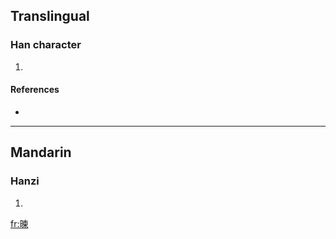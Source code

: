 ==Translingual==

===Han character===
{{Han char|rn=72|rad=日|as=09|sn=13|four=6509<sub>6</sub>|canj=日木田火 (ADWF)}}

# {{defn|Han|sort=日09}}

====References====
* {{Han ref|kx=0498.190|dkj=14057|dj=0866.150|hdz=21523.020|uh=6695|ud=26261|bh=DDC1|bd=56769}}

----

==Mandarin==

===Hanzi===
{{cmn-hanzi|pin=[[jiǎn]] ([[jian3]])|wg=chien<sup>3</sup>}}

# {{defn|Mandarin|sort=日09}}

[[fr:暕]]